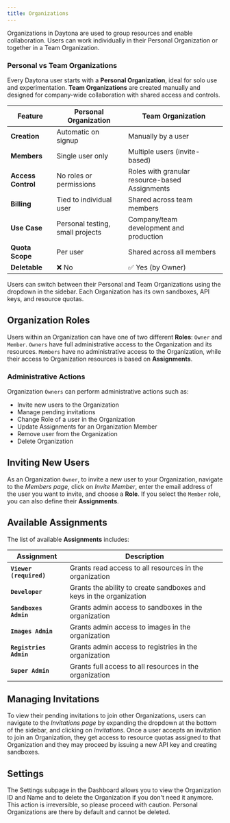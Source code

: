 ```yaml
---
title: Organizations
---
```



Organizations in Daytona are used to group resources and enable collaboration. Users can work individually in their Personal Organization or together in a Team Organization.

### Personal vs Team Organizations

Every Daytona user starts with a **Personal Organization**, ideal for solo use and experimentation. **Team Organizations** are created manually and designed for company-wide collaboration with shared access and controls.

| Feature | Personal Organization | Team Organization |
|--------|------------------------|--------------------|
| **Creation** | Automatic on signup | Manually by a user |
| **Members** | Single user only | Multiple users (invite-based) |
| **Access Control** | No roles or permissions | Roles with granular resource-based Assignments |
| **Billing** | Tied to individual user | Shared across team members |
| **Use Case** | Personal testing, small projects | Company/team development and production |
| **Quota Scope** | Per user | Shared across all members |
| **Deletable** | ❌ No | ✅ Yes (by Owner) |

Users can switch between their Personal and Team Organizations using the dropdown in the sidebar. Each Organization has its own sandboxes, API keys, and resource quotas.

## Organization Roles

Users within an Organization can have one of two different **Roles**: `Owner` and `Member`. `Owners` have full
administrative access to the Organization and its resources. `Members` have no administrative access
to the Organization, while their access to Organization resources is based on **Assignments**.

### Administrative Actions

Organization `Owners` can perform administrative actions such as:

- Invite new users to the Organization
- Manage pending invitations
- Change Role of a user in the Organization
- Update Assignments for an Organization Member
- Remove user from the Organization
- Delete Organization

## Inviting New Users

As an Organization `Owner`, to invite a new user to your Organization, navigate to the _Members page_,
click on _Invite Member_, enter the email address of the user you want to invite, and choose a **Role**.
If you select the `Member` role, you can also define their **Assignments**.

## Available Assignments

The list of available **Assignments** includes:

| Assignment | Description |
|------------|-------------|
| **`Viewer (required)`** | Grants read access to all resources in the organization |
| **`Developer`** | Grants the ability to create sandboxes and keys in the organization |
| **`Sandboxes Admin`** | Grants admin access to sandboxes in the organization |
| **`Images Admin`** | Grants admin access to images in the organization |
| **`Registries Admin`** | Grants admin access to registries in the organization |
| **`Super Admin`** | Grants full access to all resources in the organization |

## Managing Invitations

To view their pending invitations to join other Organizations, users can navigate to the _Invitations
page_ by expanding the dropdown at the bottom of the sidebar, and clicking on _Invitations_. Once a user
accepts an invitation to join an Organization, they get access to resource quotas assigned to that
Organization and they may proceed by issuing a new API key and creating sandboxes.

## Settings

The Settings subpage in the Dashboard allows you to view the Organization ID and Name and to delete the Organization if you don't need it anymore. This action is irreversible, so please proceed with caution. Personal Organizations are there by default and cannot be deleted.
